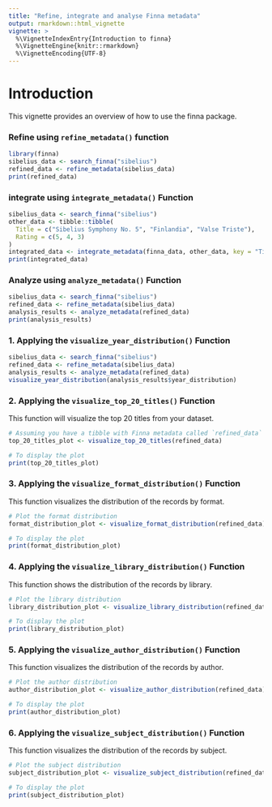 ```yaml
---
title: "Refine, integrate and analyse Finna metadata"
output: rmarkdown::html_vignette
vignette: >
  %\VignetteIndexEntry{Introduction to finna}
  %\VignetteEngine{knitr::rmarkdown}
  %\VignetteEncoding{UTF-8}
---
```


# Introduction

This vignette provides an overview of how to use the finna package.

### **Refine using ` refine_metadata()` function**

```r
library(finna)
sibelius_data <- search_finna("sibelius")
refined_data <- refine_metadata(sibelius_data)
print(refined_data)
```

### **integrate using ` integrate_metadata()` Function**


```r
sibelius_data <- search_finna("sibelius")
other_data <- tibble::tibble(
  Title = c("Sibelius Symphony No. 5", "Finlandia", "Valse Triste"),
  Rating = c(5, 4, 3)
)
integrated_data <- integrate_metadata(finna_data, other_data, key = "Title")
print(integrated_data)
```


### **Analyze using ` analyze_metadata()` Function**

```r
sibelius_data <- search_finna("sibelius")
refined_data <- refine_metadata(sibelius_data)
analysis_results <- analyze_metadata(refined_data)
print(analysis_results)
```

### 1. **Applying the `visualize_year_distribution()` Function**

```r
sibelius_data <- search_finna("sibelius")
refined_data <- refine_metadata(sibelius_data)
analysis_results <- analyze_metadata(refined_data)
visualize_year_distribution(analysis_results$year_distribution)
```


### 2. **Applying the `visualize_top_20_titles()` Function**

This function will visualize the top 20 titles from your dataset.

```r
# Assuming you have a tibble with Finna metadata called `refined_data`
top_20_titles_plot <- visualize_top_20_titles(refined_data)

# To display the plot
print(top_20_titles_plot)
```

### 3. **Applying the `visualize_format_distribution()` Function**

This function visualizes the distribution of the records by format.

```r
# Plot the format distribution
format_distribution_plot <- visualize_format_distribution(refined_data)

# To display the plot
print(format_distribution_plot)
```

### 4. **Applying the `visualize_library_distribution()` Function**

This function shows the distribution of the records by library.

```r
# Plot the library distribution
library_distribution_plot <- visualize_library_distribution(refined_data)

# To display the plot
print(library_distribution_plot)
```

### 5. **Applying the `visualize_author_distribution()` Function**

This function visualizes the distribution of the records by author.

```r
# Plot the author distribution
author_distribution_plot <- visualize_author_distribution(refined_data)

# To display the plot
print(author_distribution_plot)
```

### 6. **Applying the `visualize_subject_distribution()` Function**

This function visualizes the distribution of the records by subject.

```r
# Plot the subject distribution
subject_distribution_plot <- visualize_subject_distribution(refined_data)

# To display the plot
print(subject_distribution_plot)
```

